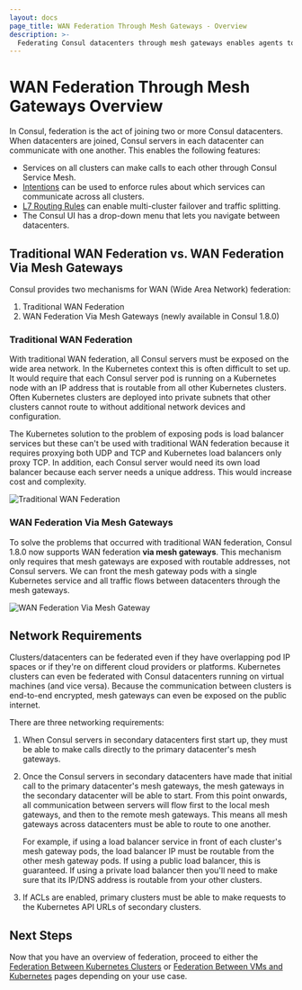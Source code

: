 ```yaml
---
layout: docs
page_title: WAN Federation Through Mesh Gateways - Overview
description: >-
  Federating Consul datacenters through mesh gateways enables agents to engage in WAN communication across runtimes and cloud providers. Learn about multi-cluster federation and its network requirements for Consul on Kubernetes.
---
```


# WAN Federation Through Mesh Gateways Overview

In Consul, federation is the act of joining two or more Consul datacenters.
When datacenters are joined, Consul servers in each datacenter can communicate
with one another. This enables the following features:

- Services on all clusters can make calls to each other through Consul Service Mesh.
- [Intentions](/consul/docs/connect/intentions) can be used to enforce rules about which services can communicate across all clusters.
- [L7 Routing Rules](/consul/docs/connect/manage-traffic) can enable multi-cluster failover
  and traffic splitting.
- The Consul UI has a drop-down menu that lets you navigate between datacenters.

## Traditional WAN Federation vs. WAN Federation Via Mesh Gateways

Consul provides two mechanisms for WAN (Wide Area Network) federation:

1. Traditional WAN Federation
1. WAN Federation Via Mesh Gateways (newly available in Consul 1.8.0)

### Traditional WAN Federation

With traditional WAN federation, all Consul servers must be exposed on the wide area
network. In the Kubernetes context this is often difficult to set up. It would require that
each Consul server pod is running on a Kubernetes node with an IP address that is routable from
all other Kubernetes clusters. Often Kubernetes clusters are deployed into private
subnets that other clusters cannot route to without additional network devices and configuration.

The Kubernetes solution to the problem of exposing pods is load balancer services but these can't be used
with traditional WAN federation because it requires proxying both UDP and TCP and Kubernetes load balancers only proxy TCP.
In addition, each Consul server would need its own load balancer because each
server needs a unique address. This would increase cost and complexity.

![Traditional WAN Federation](/img/traditional-wan-federation.png 'Traditional WAN Federation')

### WAN Federation Via Mesh Gateways

To solve the problems that occurred with traditional WAN federation,
Consul 1.8.0 now supports WAN federation **via mesh gateways**. This mechanism
only requires that mesh gateways are exposed with routable addresses, not Consul servers. We can front
the mesh gateway pods with a single Kubernetes service and all traffic flows between
datacenters through the mesh gateways.

![WAN Federation Via Mesh Gateway](/img/mesh-gateway-wan-federation.png 'WAN Federation Via Mesh Gateway')

## Network Requirements

Clusters/datacenters can be federated even if they have overlapping pod IP spaces or if they're
on different cloud providers or platforms. Kubernetes clusters can even be
federated with Consul datacenters running on virtual machines (and vice versa).
Because the communication between clusters is end-to-end encrypted, mesh gateways
can even be exposed on the public internet.

There are three networking requirements:
1. When Consul servers in secondary datacenters first start up, they must be able to make calls directly to the
   primary datacenter's mesh gateways.
1. Once the Consul servers in secondary datacenters have made that initial call to the primary datacenter's mesh
   gateways, the mesh gateways in the secondary datacenter will be able to start. From this point onwards, all
   communication between servers will flow first to the local mesh gateways, and then to the remote mesh gateways.
   This means all mesh gateways across datacenters must be able to route to one another.

   For example, if using a load balancer service in front of each cluster's mesh gateway pods, the load balancer IP
   must be routable from the other mesh gateway pods.
   If using a public load balancer, this is guaranteed. If using a private load balancer
   then you'll need to make sure that its IP/DNS address is routable from your other clusters.
1. If ACLs are enabled, primary clusters must be able to make requests to the Kubernetes API URLs of secondary clusters.

## Next Steps

Now that you have an overview of federation, proceed to either the
[Federation Between Kubernetes Clusters](/consul/docs/k8s/deployment-configurations/multi-cluster/kubernetes)
or [Federation Between VMs and Kubernetes](/consul/docs/k8s/deployment-configurations/multi-cluster/vms-and-kubernetes)
pages depending on your use case.